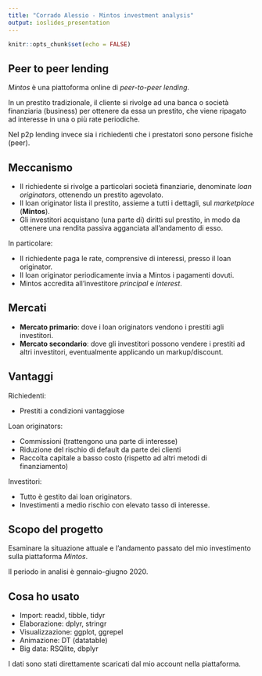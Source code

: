 ```yaml
---
title: "Corrado Alessio - Mintos investment analysis"
output: ioslides_presentation
---
```


```r
knitr::opts_chunk$set(echo = FALSE)
```

## Peer to peer lending

*Mintos* è una piattoforma online di *peer-to-peer lending*.

In un prestito tradizionale, il cliente si rivolge ad una banca o società finanziaria (business) per ottenere da essa un prestito, che viene ripagato ad interesse in una o più rate periodiche. 

Nel p2p lending invece sia i richiedenti che i prestatori sono persone fisiche (peer).

## Meccanismo

- Il richiedente si rivolge a particolari società finanziarie, denominate *loan originators*, ottenendo un prestito agevolato.
- Il loan originator lista il prestito, assieme a tutti i dettagli, sul *marketplace* (**Mintos**). 
- Gli investitori acquistano (una parte di) diritti sul prestito, in modo da ottenere una rendita passiva agganciata all'andamento di esso. 

In particolare:

- Il richiedente paga le rate, comprensive di interessi, presso il loan originator. 
- Il loan originator periodicamente invia a Mintos i pagamenti dovuti.
- Mintos accredita all'investitore *principal* e *interest*.

## Mercati

- **Mercato primario**: dove i loan originators vendono i prestiti agli investitori.
- **Mercato secondario**: dove gli investitori possono vendere i prestiti ad altri investitori, eventualmente applicando un markup/discount.

## Vantaggi

Richiedenti:

- Prestiti a condizioni vantaggiose

Loan originators:

- Commissioni (trattengono una parte di interesse)
- Riduzione del rischio di default da parte dei clienti
- Raccolta capitale a basso costo (rispetto ad altri metodi di finanziamento)

Investitori: 

- Tutto è gestito dai loan originators. 
- Investimenti a medio rischio con elevato tasso di interesse.


## Scopo del progetto

Esaminare la situazione attuale e l'andamento passato del mio investimento sulla piattaforma *Mintos*.

Il periodo in analisi è gennaio-giugno 2020. 

## Cosa ho usato

- Import: readxl, tibble, tidyr
- Elaborazione: dplyr, stringr
- Visualizzazione: ggplot, ggrepel
- Animazione: DT (datatable)
- Big data: RSQlite, dbplyr

I dati sono stati direttamente scaricati dal mio account nella piattaforma. 

